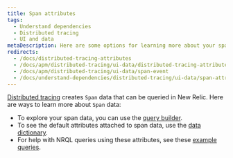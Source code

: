 ```yaml
---
title: Span attributes
tags:
  - Understand dependencies
  - Distributed tracing
  - UI and data
metaDescription: Here are some options for learning more about your spans in distributed tracing.
redirects:
  - /docs/distributed-tracing-attributes
  - /docs/apm/distributed-tracing/ui-data/distributed-tracing-attributes
  - /docs/apm/distributed-tracing/ui-data/span-event
  - /docs/understand-dependencies/distributed-tracing/ui-data/span-attributes
---
```


[Distributed tracing](/docs/introduction-distributed-tracing) creates `Span` data that can be queried in New Relic. Here are ways to learn more about `Span` data:

* To explore your span data, you can use the [query builder](/docs/chart-builder/use-chart-builder/get-started/introduction-chart-builder).
* To see the default attributes attached to span data, use the [data dictionary](/attribute-dictionary?attribute_name=&events_tids%5B%5D=8337).
* For help with NRQL queries using these attributes, see these [example queries](/docs/apm/distributed-tracing/ui-data/example-insights-queries-distributed-trace-data).
